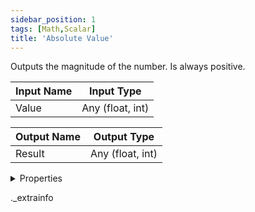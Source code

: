 ```yaml
---
sidebar_position: 1
tags: [Math,Scalar]
title: 'Absolute Value'
---
```


Outputs the magnitude of the number. Is always positive.



<IChip uuid="98b99011-9be8-43b3-89cc-1e9d55bd8b51" />

| Input Name | Input Type |
|-----------|-----------|
| Value | Any (float, int) |

| Output Name | Output Type |
|-----------|-----------|
| Result | Any (float, int) |


<details>
  <summary>Properties</summary>
  <div>
    <div>
    <table>
      <thead>
        <tr>
          <th>Room availability:</th>
          <th>Available everywhere</th>
        </tr>
        <tr>
          <th>Is beta required?</th>
          <th>No</th>
        </tr>
        <tr>
          <th>Is this chip a trolling risk?</th>
          <th>No</th>
        </tr>
        <tr>
          <th>Is this chip a role assignment risk?</th>
          <th>No</th>
        </tr>
        <tr>
          <th>Chip UUID</th>
          <th>98b99011-9be8-43b3-89cc-1e9d55bd8b51</th>
        </tr>
      </thead>
    </table>
    </div>
  </div>
</details>

._extrainfo